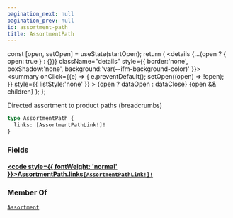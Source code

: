 ```yaml
---
pagination_next: null
pagination_prev: null
id: assortment-path
title: AssortmentPath
---
```









  const [open, setOpen] = useState(startOpen);
  return (
    <details {...(open ? { open: true } : {})} className="details" style={{ border:'none', boxShadow:'none', background:'var(--ifm-background-color)' }}>
      <summary
        onClick={(e) => {
          e.preventDefault();
          setOpen((open) => !open);
        }}
        style={{ listStyle:'none' }}
      >
      {open ? dataOpen : dataClose}
      </summary>
      {open && children}
    </details>
  );
};








Directed assortment to product paths (breadcrumbs)


```graphql
type AssortmentPath {
  links: [AssortmentPathLink!]!
}
```




### Fields

#### [<code style={{ fontWeight: 'normal' }}>AssortmentPath.<b>links</b></code>](#)<Bullet />[`[AssortmentPathLink!]!`](/schema/types/objects/assortment-path-link.mdx) <Badge class="badge badge--secondary" text="non-null"/> <Badge class="badge badge--secondary" text="object"/> 







### Member Of

[`Assortment`](/schema/types/objects/assortment.mdx)  <Badge class="badge badge--secondary" text="object"/>


